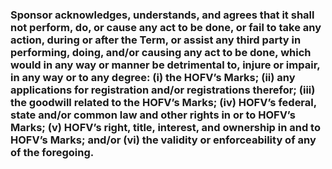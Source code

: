 ### Sponsor acknowledges, understands, and agrees that it shall not perform, do, or cause any act to be done, or fail to take any action, during or after the Term, or assist any third party in performing, doing, and/or causing any act to be done, which would in any way or manner be detrimental to, injure or impair, in any way or to any degree: (i) the HOFV's Marks; (ii) any applications for registration and/or registrations therefor; (iii) the goodwill related to the HOFV's Marks; (iv) HOFV's federal, state and/or common law and other rights in or to HOFV's Marks; (v) HOFV's right, title, interest, and ownership in and to HOFV's Marks; and/or (vi) the validity or enforceability of any of the foregoing. {#intellectual-property-rights:quality-control:harm}
